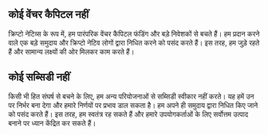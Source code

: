 ## कोई वेंचर कैपिटल नहीं

<div className="h-2"/>

क्रिप्टो नेटिव्स के रूप में, हम पारंपरिक वेंचर कैपिटल फंडिंग और बड़े निवेशकों से बचते हैं। हम प्रदान करने वाले एक बड़े समुदाय और क्रिप्टो नेटिव लोगों द्वारा निधित करने को पसंद करते हैं। इस तरह, हम जुड़े रहते हैं और सामान्य लक्ष्यों की ओर मिलकर काम करते हैं।

<div className="h-4"/>

## कोई सब्सिडी नहीं

<div className="h-2"/>

किसी भी हित संघर्ष से बचने के लिए, हम अन्य परियोजनाओं से सब्सिडी स्वीकार नहीं करते। यह हमें उन पर निर्भर बना देगा और हमारे निर्णयों पर प्रभाव डाल सकता है। हम अपने ही समुदाय द्वारा निधित किए जाने को पसंद करते हैं। इस तरह, हम स्वतंत्र रह सकते हैं और हमारे उपयोगकर्ताओं के लिए सर्वोत्तम उत्पाद बनाने पर ध्यान केंद्रित कर सकते हैं।

